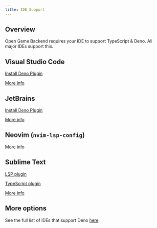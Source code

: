 ```yaml
---
title: IDE Support
---
```


## Overview

Open Game Backend requires your IDE to support TypeScript & Deno. All major IDEs support this.

## Visual Studio Code

[Install Deno Plugin](https://marketplace.visualstudio.com/items?itemName=denoland.vscode-deno)

[More info](https://docs.deno.com/runtime/manual/getting_started/setup_your_environment#visual-studio-code)

## JetBrains

[Install Deno Plugin](https://plugins.jetbrains.com/plugin/14382-deno)

[More info](https://docs.deno.com/runtime/manual/getting_started/setup_your_environment#jetbrains-ides)

## Neovim (`nvim-lsp-config`)

[More info](https://docs.deno.com/runtime/manual/getting_started/setup_your_environment#neovim-06-using-the-built-in-language-server)

## Sublime Text

[LSP plugin](https://lsp.sublimetext.io/language_servers/#deno)

[TypeScript plugin](https://packagecontrol.io/packages/TypeScript)

[More info](https://docs.deno.com/runtime/manual/getting_started/setup_your_environment#sublime-text)

## More options

See the full list of IDEs that support Deno [here](https://docs.deno.com/runtime/manual/getting_started/setup_your_environment).

